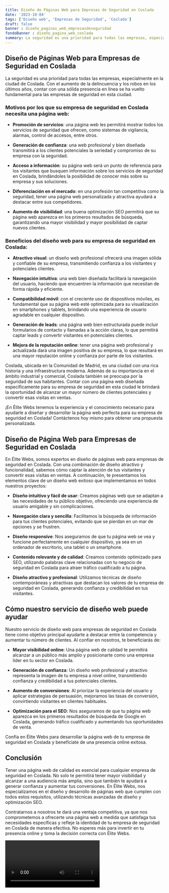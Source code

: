 ```yaml
---
title: Diseño de Páginas Web para Empresas de Seguridad en Coslada
date: '2023-10-04'
tags: ['Diseño web', 'Empresas de Seguridad', 'Coslada']
draft: false
banner : diseño_paginas_web_empresasdeseguridad
fondoBanner : diseño_pagina_web_coslada
summary: La seguridad es una prioridad para todas las empresas, especialmente en la ciudad de Coslada. Con el aumento de la delincuencia y los robos en los últimos años, contar con una sólida presencia en línea se ha vuelto fundamental para las empresas de seguridad en esta ciudad.
---
```


## Diseño de Páginas Web para Empresas de Seguridad en Coslada

La seguridad es una prioridad para todas las empresas, especialmente en la ciudad de Coslada. Con el aumento de la delincuencia y los robos en los últimos años, contar con una sólida presencia en línea se ha vuelto fundamental para las empresas de seguridad en esta ciudad.

### Motivos por los que su empresa de seguridad en Coslada necesita una página web:

- **Promoción de servicios**: una página web les permitirá mostrar todos los servicios de seguridad que ofrecen, como sistemas de vigilancia, alarmas, control de accesos, entre otros.

- **Generación de confianza**: una web profesional y bien diseñada transmitirá a los clientes potenciales la seriedad y compromiso de su empresa con la seguridad.

- **Acceso a información**: su página web será un punto de referencia para los visitantes que busquen información sobre los servicios de seguridad en Coslada, brindándoles la posibilidad de conocer más sobre su empresa y sus soluciones.

- **Diferenciación en el mercado**: en una profesión tan competitiva como la seguridad, tener una página web personalizada y atractiva ayudará a destacar entre sus competidores.

- **Aumento de visibilidad**: una buena optimización SEO permitirá que su página web aparezca en los primeros resultados de búsqueda, garantizando una mayor visibilidad y mayor posibilidad de captar nuevos clientes.

### Beneficios del diseño web para su empresa de seguridad en Coslada:

- **Atractivo visual**: un diseño web profesional ofrecerá una imagen sólida y confiable de su empresa, transmitiendo confianza a los visitantes y potenciales clientes.

- **Navegación intuitiva**: una web bien diseñada facilitará la navegación del usuario, haciendo que encuentren la información que necesitan de forma rápida y eficiente.

- **Compatibilidad móvil**: con el creciente uso de dispositivos móviles, es fundamental que su página web esté optimizada para su visualización en smartphones y tablets, brindando una experiencia de usuario agradable en cualquier dispositivo.

- **Generación de leads**: una página web bien estructurada puede incluir formularios de contacto y llamadas a la acción claras, lo que permitirá captar leads y convertir visitantes en potenciales clientes.

- **Mejora de la reputación online**: tener una página web profesional y actualizada dará una imagen positiva de su empresa, lo que resultará en una mayor reputación online y confianza por parte de los visitantes.

Coslada, ubicada en la Comunidad de Madrid, es una ciudad con una rica historia y una infraestructura moderna. Además de su importancia en el ámbito industrial y comercial, Coslada también se preocupa por la seguridad de sus habitantes. Contar con una página web diseñada específicamente para su empresa de seguridad en esta ciudad le brindará la oportunidad de alcanzar un mayor número de clientes potenciales y convertir esas visitas en ventas.

¡En Élite Webs tenemos la experiencia y el conocimiento necesario para ayudarle a diseñar y desarrollar la página web perfecta para su empresa de seguridad en Coslada! Contáctenos hoy mismo para obtener una propuesta personalizada.

<GifSeo />

<Cta />

## Diseño de Página Web para Empresas de Seguridad en Coslada

En Élite Webs, somos expertos en diseño de páginas web para empresas de seguridad en Coslada. Con una combinación de diseño atractivo y funcionalidad, sabemos cómo captar la atención de tus visitantes y convertir esas visitas en ventas. A continuación, te presentamos los elementos clave de un diseño web exitoso que implementamos en todos nuestros proyectos:

- **Diseño intuitivo y fácil de usar**: Creamos páginas web que se adaptan a las necesidades de tu público objetivo, ofreciendo una experiencia de usuario amigable y sin complicaciones.

- **Navegación clara y sencilla**: Facilitamos la búsqueda de información para tus clientes potenciales, evitando que se pierdan en un mar de opciones y se frustren.

- **Diseño responsive**: Nos aseguramos de que tu página web se vea y funcione perfectamente en cualquier dispositivo, ya sea en un ordenador de escritorio, una tablet o un smartphone.

- **Contenido relevante y de calidad**: Creamos contenido optimizado para SEO, utilizando palabras clave relacionadas con tu negocio de seguridad en Coslada para atraer tráfico cualificado a tu página.

- **Diseño atractivo y profesional**: Utilizamos técnicas de diseño contemporáneas y atractivas que destacan los valores de tu empresa de seguridad en Coslada, generando confianza y credibilidad en tus visitantes.

## Cómo nuestro servicio de diseño web puede ayudar

Nuestro servicio de diseño web para empresas de seguridad en Coslada tiene como objetivo principal ayudarte a destacar entre la competencia y aumentar tu número de clientes. Al confiar en nosotros, te beneficiarás de:

- **Mayor visibilidad online**: Una página web de calidad te permitirá alcanzar a un público más amplio y posicionarte como una empresa líder en tu sector en Coslada.

- **Generación de confianza**: Un diseño web profesional y atractivo representa la imagen de tu empresa a nivel online, transmitiendo confianza y credibilidad a tus potenciales clientes.

- **Aumento de conversiones**: Al priorizar la experiencia del usuario y aplicar estrategias de persuasión, mejoramos las tasas de conversión, convirtiendo visitantes en clientes habituales.

- **Optimización para el SEO**: Nos aseguramos de que tu página web aparezca en los primeros resultados de búsqueda de Google en Coslada, generando tráfico cualificado y aumentando tus oportunidades de venta.

Confía en Élite Webs para desarrollar la página web de tu empresa de seguridad en Coslada y benefíciate de una presencia online exitosa.

## Conclusión

Tener una página web de calidad es esencial para cualquier empresa de seguridad en Coslada. No solo te permitirá tener mayor visibilidad y alcanzar a una audiencia más amplia, sino que también te ayudará a generar confianza y aumentar tus conversiones. En Élite Webs, nos especializamos en el diseño y desarrollo de páginas web que cumplen con todos estos requisitos, utilizando técnicas avanzadas de diseño y optimización SEO.

Contratarnos a nosotros te dará una ventaja competitiva, ya que nos comprometemos a ofrecerte una página web a medida que satisfaga tus necesidades específicas y refleje la identidad de tu empresa de seguridad en Coslada de manera efectiva. No esperes más para invertir en tu presencia online y toma la decisión correcta con Élite Webs.

<Video />

<CtaBot job='Empresas de Seguridad' city='Coslada'/>

<Gmaps query='Coslada+españa+maps' />
